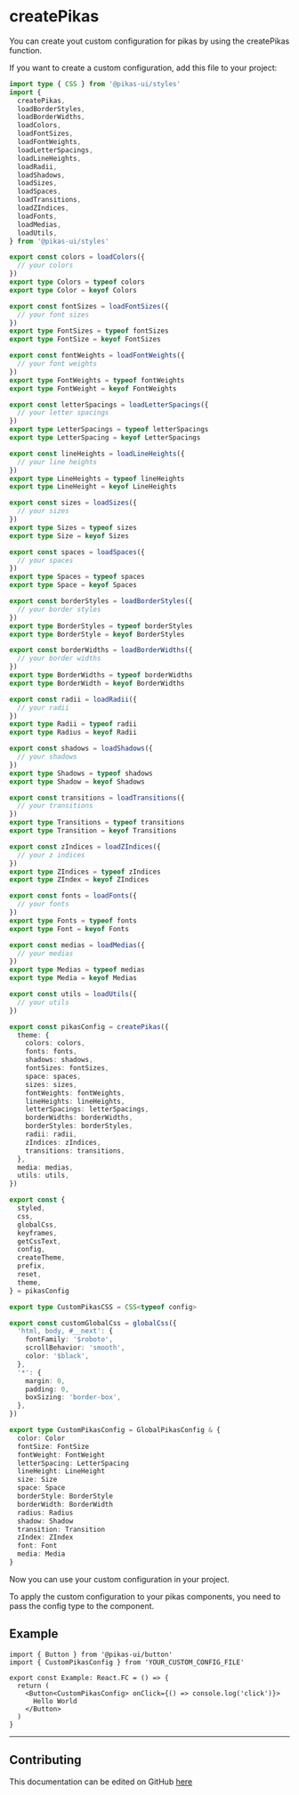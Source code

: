 
<NextSeo title="createPikas" />

# createPikas

You can create yout custom configuration for pikas by using the createPikas function.

If you want to create a custom configuration, add this file to your project:

```ts
import type { CSS } from '@pikas-ui/styles'
import {
  createPikas,
  loadBorderStyles,
  loadBorderWidths,
  loadColors,
  loadFontSizes,
  loadFontWeights,
  loadLetterSpacings,
  loadLineHeights,
  loadRadii,
  loadShadows,
  loadSizes,
  loadSpaces,
  loadTransitions,
  loadZIndices,
  loadFonts,
  loadMedias,
  loadUtils,
} from '@pikas-ui/styles'

export const colors = loadColors({
  // your colors
})
export type Colors = typeof colors
export type Color = keyof Colors

export const fontSizes = loadFontSizes({
  // your font sizes
})
export type FontSizes = typeof fontSizes
export type FontSize = keyof FontSizes

export const fontWeights = loadFontWeights({
  // your font weights
})
export type FontWeights = typeof fontWeights
export type FontWeight = keyof FontWeights

export const letterSpacings = loadLetterSpacings({
  // your letter spacings
})
export type LetterSpacings = typeof letterSpacings
export type LetterSpacing = keyof LetterSpacings

export const lineHeights = loadLineHeights({
  // your line heights
})
export type LineHeights = typeof lineHeights
export type LineHeight = keyof LineHeights

export const sizes = loadSizes({
  // your sizes
})
export type Sizes = typeof sizes
export type Size = keyof Sizes

export const spaces = loadSpaces({
  // your spaces
})
export type Spaces = typeof spaces
export type Space = keyof Spaces

export const borderStyles = loadBorderStyles({
  // your border styles
})
export type BorderStyles = typeof borderStyles
export type BorderStyle = keyof BorderStyles

export const borderWidths = loadBorderWidths({
  // your border widths
})
export type BorderWidths = typeof borderWidths
export type BorderWidth = keyof BorderWidths

export const radii = loadRadii({
  // your radii
})
export type Radii = typeof radii
export type Radius = keyof Radii

export const shadows = loadShadows({
  // your shadows
})
export type Shadows = typeof shadows
export type Shadow = keyof Shadows

export const transitions = loadTransitions({
  // your transitions
})
export type Transitions = typeof transitions
export type Transition = keyof Transitions

export const zIndices = loadZIndices({
  // your z indices
})
export type ZIndices = typeof zIndices
export type ZIndex = keyof ZIndices

export const fonts = loadFonts({
  // your fonts
})
export type Fonts = typeof fonts
export type Font = keyof Fonts

export const medias = loadMedias({
  // your medias
})
export type Medias = typeof medias
export type Media = keyof Medias

export const utils = loadUtils({
  // your utils
})

export const pikasConfig = createPikas({
  theme: {
    colors: colors,
    fonts: fonts,
    shadows: shadows,
    fontSizes: fontSizes,
    space: spaces,
    sizes: sizes,
    fontWeights: fontWeights,
    lineHeights: lineHeights,
    letterSpacings: letterSpacings,
    borderWidths: borderWidths,
    borderStyles: borderStyles,
    radii: radii,
    zIndices: zIndices,
    transitions: transitions,
  },
  media: medias,
  utils: utils,
})

export const {
  styled,
  css,
  globalCss,
  keyframes,
  getCssText,
  config,
  createTheme,
  prefix,
  reset,
  theme,
} = pikasConfig

export type CustomPikasCSS = CSS<typeof config>

export const customGlobalCss = globalCss({
  'html, body, #__next': {
    fontFamily: '$roboto',
    scrollBehavior: 'smooth',
    color: '$black',
  },
  '*': {
    margin: 0,
    padding: 0,
    boxSizing: 'border-box',
  },
})

export type CustomPikasConfig = GlobalPikasConfig & {
  color: Color
  fontSize: FontSize
  fontWeight: FontWeight
  letterSpacing: LetterSpacing
  lineHeight: LineHeight
  size: Size
  space: Space
  borderStyle: BorderStyle
  borderWidth: BorderWidth
  radius: Radius
  shadow: Shadow
  transition: Transition
  zIndex: ZIndex
  font: Font
  media: Media
}
```

Now you can use your custom configuration in your project.

To apply the custom configuration to your pikas components, you need to pass the config type to the component.

## Example

```tsx
import { Button } from '@pikas-ui/button'
import { CustomPikasConfig } from 'YOUR_CUSTOM_CONFIG_FILE'

export const Example: React.FC = () => {
  return (
    <Button<CustomPikasConfig> onClick={() => console.log('click')}>
      Hello World
    </Button>
  )
}
```

---

## Contributing

This documentation can be edited on GitHub [here](https://github.com/Achaak/pikas/blob/main/apps/docs-ui/pages/docs/createPikas.mdx)
